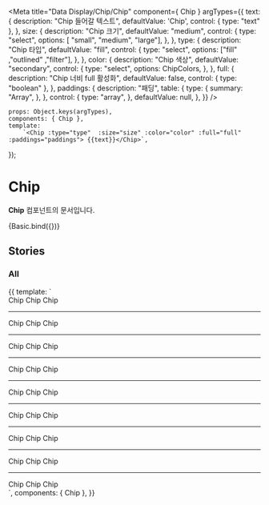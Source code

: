 
<Meta
    title="Data Display/Chip/Chip"
    component={ Chip }
    argTypes={{
        text: {
            description: "Chip 들어갈 텍스트",
            defaultValue: 'Chip',
            control: { type: "text" },
        },
        size: {
            description: "Chip 크기",
            defaultValue: "medium",
            control: {
                type: "select",
                options: [ "small", "medium", "large"],
            },
        },
        type: {
            description: "Chip 타입",
            defaultValue: "fill",
            control: {
                type: "select",
                options: ["fill" ,"outlined" ,"filter"],
            },
        },
        color: {
            description: "Chip 색상",
            defaultValue: "secondary",
            control: {
                type: "select",
                options: ChipColors,
            },
        },
        full: {
            description: "Chip 너비 full 활성화",
            defaultValue: false,
            control: { type: "boolean" },
        },
        paddings: {
              description: "패딩",
              table: {
                type: {
                  summary: "Array",
                },
              },
              control: {
                type: "array",
              },
              defaultValue: null,
        },
    }}
/>

    props: Object.keys(argTypes),
    components: { Chip },
    template:
        `<Chip :type="type"  :size="size" :color="color" :full="full" :paddings="paddings"> {{text}}</Chip>`,
});

# Chip

**Chip** 컴포넌트의 문서입니다.

<Story name="Basic" height="100px">
    {Basic.bind({})}
</Story>

<ArgsTable story="Basic" />


## Stories
### All
<Canvas>
    <Story name="All" height="100px">
        {{
            template: `
                <div>
                 <Chip type="fill" color="secondary" size="small">Chip</Chip>
                 <Chip type="fill" color="secondary" size="medium" class="ml-4">Chip</Chip>
                 <Chip type="fill" color="secondary" size="large" class="ml-4">Chip</Chip>
                 <hr>
                 <Chip type="outlined" color="secondary" size="small">Chip</Chip>
                  <Chip type="outlined" color="secondary" size="medium" class="ml-4">Chip</Chip>
                  <Chip type="outlined" color="secondary" size="large" class="ml-4">Chip</Chip>
                  <hr>
                  <Chip type="filter" color="secondary" size="small">Chip</Chip>
                  <Chip type="filter" color="secondary" size="medium" class="ml-4">Chip</Chip>
                  <Chip type="filter" color="secondary" size="large" class="ml-4">Chip</Chip>
                  <hr>
                  <Chip type="fill" color="primary" size="small">Chip</Chip>
                  <Chip type="fill" color="primary" size="medium" class="ml-4">Chip</Chip>
                  <Chip type="fill" color="primary" size="large" class="ml-4">Chip</Chip>
                  <hr>
                  <Chip type="outlined" color="primary" size="small">Chip</Chip>
                  <Chip type="outlined" color="primary" size="medium" class="ml-4">Chip</Chip>
                  <Chip type="outlined" color="primary" size="large" class="ml-4">Chip</Chip>
                  <hr>
                  <Chip type="filter" color="primary" size="small">Chip</Chip>
                  <Chip type="filter" color="primary" size="medium" class="ml-4">Chip</Chip>
                  <Chip type="filter" color="primary" size="large" class="ml-4">Chip</Chip>
                  <hr>
                  <Chip type="fill" color="success" size="small">Chip</Chip>
                  <Chip type="fill" color="success" size="medium" class="ml-4">Chip</Chip>
                  <Chip type="fill" color="success" size="large" class="ml-4">Chip</Chip>
                  <hr>
                  <Chip type="outlined" color="success" size="small">Chip</Chip>
                  <Chip type="outlined" color="success" size="medium" class="ml-4">Chip</Chip>
                  <Chip type="outlined" color="success" size="large" class="ml-4">Chip</Chip>
                  <hr>
                  <Chip type="filter" color="success" size="small">Chip</Chip>
                  <Chip type="filter" color="success" size="medium" class="ml-4">Chip</Chip>
                  <Chip type="filter" color="success" size="large" class="ml-4">Chip</Chip>
                </div>
        `,
            components: { Chip },
        }}
    </Story>
</Canvas>

